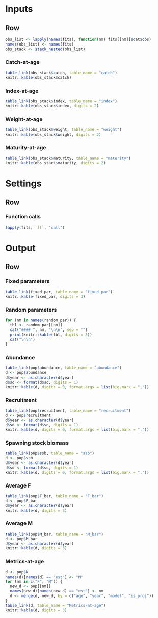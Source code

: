 
Inputs {data-navmenu="Tables"}
================================================================================

Row {.tabset}
--------------------------------------------------------------------------------

```r
obs_list <- lapply(names(fits), function(nm) fits[[nm]]$dat$obs)
names(obs_list) <- names(fits)
obs_stack <- stack_nested(obs_list) 
```


### Catch-at-age

```r
table_link(obs_stack$catch, table_name = "catch")
knitr::kable(obs_stack$catch)
```

### Index-at-age

```r
table_link(obs_stack$index, table_name = "index")
knitr::kable(obs_stack$index, digits = 2)
```

### Weight-at-age

```r
table_link(obs_stack$weight, table_name = "weight")
knitr::kable(obs_stack$weight, digits = 2)
```

### Maturity-at-age

```r
table_link(obs_stack$maturity, table_name = "maturity")
knitr::kable(obs_stack$maturity, digits = 2)
```


Settings {data-navmenu="Tables"}
================================================================================

Row {.tabset}
--------------------------------------------------------------------------------

### Function calls

```r
lapply(fits, `[[`, "call")
```


Output {data-navmenu="Tables"}
================================================================================

Row {.tabset}
--------------------------------------------------------------------------------

### Fixed parameters

```r

table_link(fixed_par, table_name = "fixed_par")
knitr::kable(fixed_par, digits = 3)

```

### Random parameters

```r

for (nm in names(random_par)) {
  tbl <- random_par[[nm]]
  cat("#### ", nm, "\n\n", sep = "")
  print(knitr::kable(tbl, digits = 3))
  cat("\n\n")
}

```

### Abundance

```r
table_link(pop$abundance, table_name = "abundance")
d <- pop$abundance
d$year <- as.character(d$year)
d$sd <- format(d$sd, digits = 1)
knitr::kable(d, digits = 0, format.args = list(big.mark = ","))
```

### Recruitment

```r
table_link(pop$recruitment, table_name = "recruitment")
d <- pop$recruitment
d$year <- as.character(d$year)
d$sd <- format(d$sd, digits = 1)
knitr::kable(d, digits = 0, format.args = list(big.mark = ","))
```

### Spawning stock biomass

```r
table_link(pop$ssb, table_name = "ssb")
d <- pop$ssb
d$year <- as.character(d$year)
d$sd <- format(d$sd, digits = 1)
knitr::kable(d, digits = 0, format.args = list(big.mark = ","))
```

### Average F

```r
table_link(pop$F_bar, table_name = "F_bar")
d <- pop$F_bar
d$year <- as.character(d$year)
knitr::kable(d, digits = 3)
```

### Average M

```r
table_link(pop$M_bar, table_name = "M_bar")
d <- pop$M_bar
d$year <- as.character(d$year)
knitr::kable(d, digits = 3)
```

### Metrics-at-age

```r
d <- pop$N
names(d)[names(d) == "est"] <- "N"
for (nm in c("F", "M")) {
  new_d <- pop[[nm]]
  names(new_d)[names(new_d) == "est"] <- nm
  d <- merge(d, new_d, by = c("age", "year", "model", "is_proj"))
}
table_link(d, table_name = "Metrics-at-age")
knitr::kable(d, digits = 3)
```



